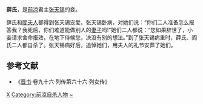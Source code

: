'''薛氏'''，是[[前凉|前凉]]君主[[张天锡|张天锡]]的妾。

薛氏和[[閻夫人|閻夫人]]都得到张天锡宠爱。张天锡卧病，对她们说：“你们二人准备怎么报答我？我死后，你们难道能做别人的[[妻子|妻子]]吗!”她们二人都说：“您如果辞世了，小妾请求舍命报效，在地下侍候您，决没有别的想法。”到了张天锡病重时，薛氏、阎氏二人都自杀了。张天锡病好后，追悼她们，用夫人的礼节安葬了她们。
==参考文献==
* 《[[晋书|晋书]]·卷九十六·列传第六十六·列女传》

[[Category:前凉君主配偶|X]]
[[Category:前凉自杀人物|Category:前凉自杀人物]]
[[Category:薛姓|~]]